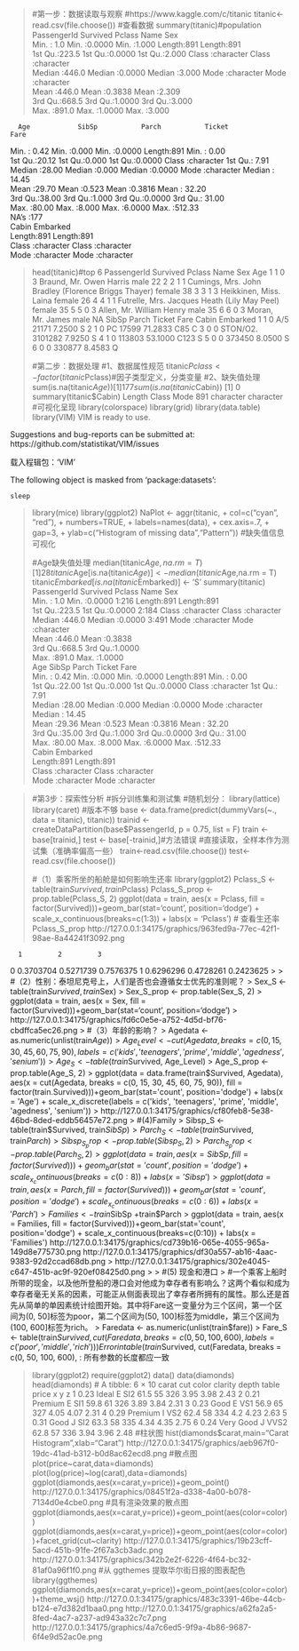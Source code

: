 > #第一步：数据读取与观察
> #https://www.kaggle.com/c/titanic
> titanic<-read.csv(file.choose())
> #查看数据
> summary(titanic)#population
  PassengerId       Survived          Pclass          Name               Sex           
 Min.   :  1.0   Min.   :0.0000   Min.   :1.000   Length:891         Length:891        
 1st Qu.:223.5   1st Qu.:0.0000   1st Qu.:2.000   Class :character   Class :character  
 Median :446.0   Median :0.0000   Median :3.000   Mode  :character   Mode  :character  
 Mean   :446.0   Mean   :0.3838   Mean   :2.309                                        
 3rd Qu.:668.5   3rd Qu.:1.0000   3rd Qu.:3.000                                        
 Max.   :891.0   Max.   :1.0000   Max.   :3.000                                        
                                                                                       
      Age            SibSp           Parch           Ticket               Fare       
 Min.   : 0.42   Min.   :0.000   Min.   :0.0000   Length:891         Min.   :  0.00  
 1st Qu.:20.12   1st Qu.:0.000   1st Qu.:0.0000   Class :character   1st Qu.:  7.91  
 Median :28.00   Median :0.000   Median :0.0000   Mode  :character   Median : 14.45  
 Mean   :29.70   Mean   :0.523   Mean   :0.3816                      Mean   : 32.20  
 3rd Qu.:38.00   3rd Qu.:1.000   3rd Qu.:0.0000                      3rd Qu.: 31.00  
 Max.   :80.00   Max.   :8.000   Max.   :6.0000                      Max.   :512.33  
 NA's   :177                                                                         
    Cabin             Embarked        
 Length:891         Length:891        
 Class :character   Class :character  
 Mode  :character   Mode  :character  
                                      
                                      
                                      
                                      
> head(titanic)#top 6
  PassengerId Survived Pclass                                                Name    Sex Age
1           1        0      3                             Braund, Mr. Owen Harris   male  22
2           2        1      1 Cumings, Mrs. John Bradley (Florence Briggs Thayer) female  38
3           3        1      3                              Heikkinen, Miss. Laina female  26
4           4        1      1        Futrelle, Mrs. Jacques Heath (Lily May Peel) female  35
5           5        0      3                            Allen, Mr. William Henry   male  35
6           6        0      3                                    Moran, Mr. James   male  NA
  SibSp Parch           Ticket    Fare Cabin Embarked
1     1     0        A/5 21171  7.2500              S
2     1     0         PC 17599 71.2833   C85        C
3     0     0 STON/O2. 3101282  7.9250              S
4     1     0           113803 53.1000  C123        S
5     0     0           373450  8.0500              S
6     0     0           330877  8.4583              Q
> 
> #第二步：数据处理
> #1、数据属性规范
> titanic$Pclass <- factor(titanic$Pclass)#因子类型定义，分类变量
> #2、缺失值处理
> sum(is.na(titanic$Age))
[1] 177
> sum(is.na(titanic$Cabin))
[1] 0
> summary(titanic$Cabin)
   Length     Class      Mode 
      891 character character 
> #可视化呈现
> library(colorspace)
> library(grid)
> library(data.table)
> library(VIM)
VIM is ready to use.

Suggestions and bug-reports can be submitted at: https://github.com/statistikat/VIM/issues

载入程辑包：‘VIM’

The following object is masked from ‘package:datasets’:

    sleep

> library(mice)
> library(ggplot2)
> NaPlot <- aggr(titanic,
+                col=c("cyan", "red"), 
+                numbers=TRUE, 
+                labels=names(data), 
+                cex.axis=.7, 
+                gap=3, 
+                ylab=c("Histogram  of missing data","Pattern")) #缺失值信息可视化
> 
> #Age缺失值处理
> median(titanic$Age,na.rm = T)
[1] 28
> titanic$Age[is.na(titanic$Age)] <- median(titanic$Age,na.rm = T)
> titanic$Embarked[is.na(titanic$Embarked)] <- 'S'
> summary(titanic)
  PassengerId       Survived      Pclass      Name               Sex           
 Min.   :  1.0   Min.   :0.0000   1:216   Length:891         Length:891        
 1st Qu.:223.5   1st Qu.:0.0000   2:184   Class :character   Class :character  
 Median :446.0   Median :0.0000   3:491   Mode  :character   Mode  :character  
 Mean   :446.0   Mean   :0.3838                                                
 3rd Qu.:668.5   3rd Qu.:1.0000                                                
 Max.   :891.0   Max.   :1.0000                                                
      Age            SibSp           Parch           Ticket               Fare       
 Min.   : 0.42   Min.   :0.000   Min.   :0.0000   Length:891         Min.   :  0.00  
 1st Qu.:22.00   1st Qu.:0.000   1st Qu.:0.0000   Class :character   1st Qu.:  7.91  
 Median :28.00   Median :0.000   Median :0.0000   Mode  :character   Median : 14.45  
 Mean   :29.36   Mean   :0.523   Mean   :0.3816                      Mean   : 32.20  
 3rd Qu.:35.00   3rd Qu.:1.000   3rd Qu.:0.0000                      3rd Qu.: 31.00  
 Max.   :80.00   Max.   :8.000   Max.   :6.0000                      Max.   :512.33  
    Cabin             Embarked        
 Length:891         Length:891        
 Class :character   Class :character  
 Mode  :character   Mode  :character  
                                      
                                      
                                      
> 
> #第3步：探索性分析
> #拆分训练集和测试集
> #随机划分：
> library(lattice)
> library(caret) #版本不够
> base <- data.frame(predict(dummyVars(~., data = titanic), titanic))
> trainid <- createDataPartition(base$PassengerId, p = 0.75, list = F)
>  train <- base[trainid,]
>  test <- base[-trainid,]#方法错误
>  #直接读取，全样本作为测试集（准确率偏高一些）
>  train<-read.csv(file.choose())
>  test<-read.csv(file.choose())
>  
> #（1）乘客所坐的船舱是如何影响生还率
> library(ggplot2) 
> Pclass_S <- table(train$Survived, train$Pclass) 
> Pclass_S_prop <- prop.table(Pclass_S, 2) 
> ggplot(data = train, aes(x = Pclass, fill = factor(Survived)))+geom_bar(stat='count', position='dodge') + scale_x_continuous(breaks=c(1:3)) + labs(x = 'Pclass')
> # 查看生还率
> Pclass_S_prop
http://127.0.0.1:34175/graphics/963fed9a-77ec-42f1-98ae-8a44241f3092.png
   
      1         2         3
  0 0.3703704 0.5271739 0.7576375
  1 0.6296296 0.4728261 0.2423625
> 
> #（2）性别：泰坦尼克号上，人们是否也会遵循女士优先的准则呢？
> Sex_S <- table(train$Survived, train$Sex)
> Sex_S_prop <- prop.table(Sex_S, 2)
> ggplot(data = train, aes(x = Sex, fill = factor(Survived)))+geom_bar(stat='count', position='dodge')
> http://127.0.0.1:34175/graphics/fd6c0e5e-a752-4d5d-bf76-cbdffca5ec26.png
> #（3）年龄的影响？
> Agedata <- as.numeric(unlist(train$Age))
> Age_Level<-cut(Agedata, breaks = c(0, 15, 30, 45, 60, 75, 90), labels = c('kids', 'teenagers', 'prime', 'middle', 'agedness', 'senium' ))
> Age_S <- table(train$Survived, Age_Level)
> Age_S_prop <- prop.table(Age_S, 2)
> ggplot(data = data.frame(train$Survived, Agedata), aes(x = cut(Agedata, breaks = c(0, 15, 30, 45, 60, 75, 90)), fill = factor(train.Survived)))+geom_bar(stat='count', position='dodge') + labs(x = 'Age') +  scale_x_discrete(labels = c('kids', 'teenagers', 'prime', 'middle', 'agedness', 'senium'))
> http://127.0.0.1:34175/graphics/cf80feb8-5e38-46bd-8ded-eddb56457e72.png
> #(4)Family
> Sibsp_S <- table(train$Survived, train$SibSp)
> Parch_S <- table(train$Survived, train$Parch)
> Sibsp_S_prop <- prop.table(Sibsp_S, 2)
> Parch_S_prop <- prop.table(Parch_S, 2)
> ggplot(data = train, aes(x = SibSp, fill = factor(Survived)))+geom_bar(stat='count', position='dodge') + scale_x_continuous(breaks=c(0:8)) + labs(x = 'Sibsp')
> ggplot(data = train, aes(x = Parch, fill = factor(Survived)))+geom_bar(stat='count', position='dodge') + scale_x_continuous(breaks=c(0:6)) + labs(x = 'Parch')
> Families <- train$SibSp +train$Parch
> ggplot(data = train, aes(x = Families, fill = factor(Survived)))+geom_bar(stat='count', position='dodge') + scale_x_continuous(breaks=c(0:10)) + labs(x = 'Families')
http://127.0.0.1:34175/graphics/cd739b16-065e-4055-965a-149d8e775730.png
http://127.0.0.1:34175/graphics/df30a557-ab16-4aac-9383-92d2ccad68db.png
> http://127.0.0.1:34175/graphics/302e4045-c647-451b-ac9f-920ef08425d0.png
> 
> #(5) 现金和港口
> #一个乘客上船时所带的现金，以及他所登船的港口会对他成为幸存者有影响么？这两个看似和成为幸存者毫无关系的因素，可能正从侧面表现出了幸存者所拥有的属性。那么还是首先从简单的单因素统计绘图开始。其中将Fare这一变量分为三个区间，第一个区间为(0, 50]标签为poor，第二个区间为(50, 100]标签为middle，第三个区间为(100, 600]标签为rich。
> Faredata <- as.numeric(unlist(train$fare))
> Fare_S <- table(train$Survived, cut(Faredata, breaks = c(0, 50, 100, 600), labels = c('poor', 'middle', 'rich')))
Error in table(train$Survived, cut(Faredata, breaks = c(0, 50, 100, 600),  : 
  所有参数的长度都应一致
  
> library(ggplot2)
> require(ggplot2)
> data()
> data(diamonds)
> head(diamonds)
# A tibble: 6 × 10
  carat cut       color clarity depth table price     x     y     z
  <dbl> <ord>     <ord> <ord>   <dbl> <dbl> <int> <dbl> <dbl> <dbl>
1  0.23 Ideal     E     SI2      61.5    55   326  3.95  3.98  2.43
2  0.21 Premium   E     SI1      59.8    61   326  3.89  3.84  2.31
3  0.23 Good      E     VS1      56.9    65   327  4.05  4.07  2.31
4  0.29 Premium   I     VS2      62.4    58   334  4.2   4.23  2.63
5  0.31 Good      J     SI2      63.3    58   335  4.34  4.35  2.75
6  0.24 Very Good J     VVS2     62.8    57   336  3.94  3.96  2.48
> #柱状图
> hist(diamonds$carat,main="Carat Histogram",xlab="Carat")
http://127.0.0.1:34175/graphics/aeb967f0-19dc-41ad-b312-b0d8ac62ecd8.png
> #散点图
> plot(price~carat,data=diamonds)
> plot(log(price)~log(carat),data=diamonds)
> ggplot(diamonds,aes(x=carat,y=price))+geom_point()
http://127.0.0.1:34175/graphics/08451f2a-d338-4a00-b078-7134d0e4cbe0.png
> #具有渲染效果的散点图
> ggplot(diamonds,aes(x=carat,y=price))+geom_point(aes(color=color))
> ggplot(diamonds,aes(x=carat,y=price))+geom_point(aes(color=color))+facet_grid(cut~clarity)
http://127.0.0.1:34175/graphics/19b23cff-5acd-451b-91fe-2f67a3cb3adc.png
http://127.0.0.1:34175/graphics/342b2e2f-6226-4f64-bc32-81af0a96f1f0.png
> #从 ggthemes 提取华尔街日报的图表配色
> library(ggthemes)
> ggplot(diamonds,aes(x=carat,y=price))+geom_point(aes(color=color))+theme_wsj()
> http://127.0.0.1:34175/graphics/483c3391-46be-44cb-b124-e7d382d1baa0.png
> http://127.0.0.1:34175/graphics/a62fa2a5-8fed-4ac7-a237-ad943a32c7c7.png
http://127.0.0.1:34175/graphics/4a7c6ed5-9f9a-4b86-9687-6f4e9d52ac0e.png